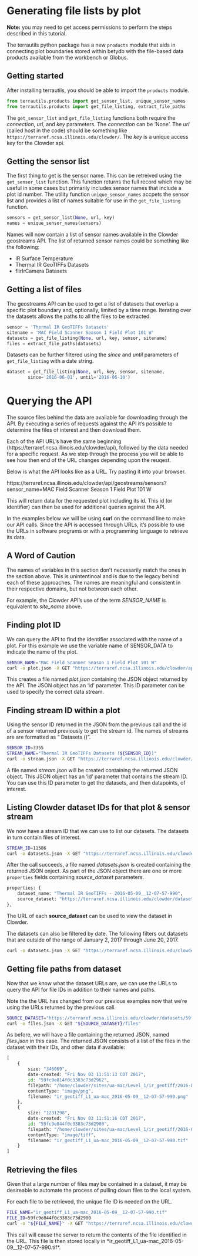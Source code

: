 # Generating file lists by plot

**Note:** you may need to get access permissions to perform the steps 
described in this tutorial. 

The terrautils python package has a new `products` module that aids in connecting
plot boundaries stored within betydb with the file-based data products available
from the workbench or Globus.

## Getting started

After installing terrautils, you should be able to import the `products` module.
```python
from terrautils.products import get_sensor_list, unique_sensor_names
from terrautils.products import get_file_listing, extract_file_paths
```

The `get_sensor_list` and `get_file_listing` functions both require the *connection*,
*url*, and *key* parameters. The *connection* can be 'None'. The *url* (called host in the
code) should be something like `https://terraref.ncsa.illinois.edu/clowder/`.
The *key* is a unique access key for the Clowder api.

## Getting the sensor list

The first thing to get is the sensor name. This can be retreived using the
`get_sensor_list` function. This function returns the full record which may
be useful in some cases but primarily includes sensor names that include
a plot id number. The utility function `unique_sensor_names` accpets the 
sensor list and provides a list of names suitable for use in the 
`get_file_listing` function.

```python
sensors = get_sensor_list(None, url, key)
names = unique_sensor_names(sensors)
```

Names will now contain a list of sensor names available in the Clowder
geostreams API. The list of returned sensor names could be something like the 
following:

* IR Surface Temperature
* Thermal IR GeoTIFFs Datasets
* flirIrCamera Datasets

## Getting a list of files

The geostreams API can be used to get a list of datasets that overlap a
specific plot boundary and, optionally, limited by a time range. Iterating 
over the datasets allows the paths to all the files to be extracted.

```python
sensor = 'Thermal IR GeoTIFFs Datasets'
sitename = 'MAC Field Scanner Season 1 Field Plot 101 W'
datasets = get_file_listing(None, url, key, sensor, sitename)
files = extract_file_paths(datasets)
```

Datasets can be further filtered using the *since* and *until* parameters
of `get_file_listing` with a date string.

```python
dataset = get_file_listing(None, url, key, sensor, sitename, 
        since='2016-06-01', until='2016-06-10')
```


# Querying the API

The source files behind the data are available for downloading through the API. By executing a series
of requests against the API it's possible to determine the files of interest and then download them.

Each of the API URL's have the same beginning (https://terraref.ncsa.illinois.edu/clowder/api), 
followed by the data needed for a specific request. As we step through the process you will be able
to see how then end of the URL changes depending upon the reuqest.

Below is what the API looks like as a URL. Try pasting it into your browser.

https://terraref.ncsa.illinois.edu/clowder/api/geostreams/sensors?sensor_name=MAC Field Scanner Season 1 Field Plot 101 W

This will return data for the requested plot including its id. This id (or identifier) can then be used for 
additional queries against the API.

In the examples below we will be using **curl** on the command line to make our API calls. Since the
API is accessed through URLs, it's possible to use the URLs in software programs or with a programming language
to retrieve its data. 

## A Word of Caution

The names of variables in this section don't necessarily match the ones in the section 
above. This is unintentinoal and is due to the legacy behind each of these approaches. The
names are meaningful and consistent in their respective domains, but not between each other.

For example, the Clowder API's use of the term *SENSOR_NAME* is equivalent to *site_name* above.

## Finding plot ID

We can query the API to find the identifier associated with the name of a plot. For this example
we use the variable name of SENSOR_DATA to indicate the name of the plot.

``` sh
SENSOR_NAME="MAC Field Scanner Season 1 Field Plot 101 W"
curl -o plot.json -X GET "https://terraref.ncsa.illinois.edu/clowder/api/geostreams/sensors?sensor_name=${SENSOR_NAME}"
```

This creates a file named *plot.json* containing the JSON object returned by the API. The JSON object has an 
'id' parameter. This ID parameter can be used to specify the correct data stream.

## Finding stream ID within a plot

Using the sensor ID returned in the JSON from the previous call and the id of a sensor returned previously to get
the stream id. The names of streams are are formatted as "<Sensor Group> Datasets (<Sensor ID>)".

``` sh
SENSOR_ID=3355
STREAM_NAME="Thermal IR GeoTIFFs Datasets (${SENSOR_ID})"
curl -o stream.json -X GET "https://terraref.ncsa.illinois.edu/clowder/api/geostreams/streams?stream_name=${STREAM_NAME}"
```

A file named *stream.json* will be created containing the returned JSON object. This JSON object has an 'id' parameter that
contains the stream ID. You can use this ID parameter to get the datasets, and then datapoints, of interest.

## Listing Clowder dataset IDs for that plot & sensor stream

We now have a stream ID that we can use to list our datasets. The datasets in turn contain files of interest.

``` sh
STREAM_ID=11586
curl -o datasets.json -X GET "https://terraref.ncsa.illinois.edu/clowder/api/geostreams/datapoints?stream_id=${STREAM_ID}"
```

After the call succeeds, a file named *datasets.json* is created containing the returned JSON onject. As part of the
JSON object there are one or more `properties` fields containing *source_dataset* parameters.

```python
properties: {
    dataset_name: "Thermal IR GeoTIFFs - 2016-05-09__12-07-57-990",
    source_dataset: "https://terraref.ncsa.illinois.edu/clowder/datasets/59fc9e7d4f0c3383c73d2905"
},
```

The URL of each **source_dataset** can be used to view the dataset in Clowder.

The datasets can also be filtered by date. The following filters out datasets that are outside of the range of January 2, 2017 through June 20, 2017.

``` sh
curl -o datasets.json -X GET "https://terraref.ncsa.illinois.edu/clowder/api/geostreams/datapoints?stream_id=${STREAM_ID}&since=2017-01-02&until=2017-06-10"
```

## Getting file paths from dataset

Now that we know what the dataset URLs are, we can use the URLs to query the API for file IDs in addition to their names and paths.

Note the the URL has changed from our previous examples now that we're using the URLs returned by the previous call.

``` sh
SOURCE_DATASET="https://terraref.ncsa.illinois.edu/clowder/datasets/59fc9e7d4f0c3383c73d2905"
curl -o files.json -X GET "${SOURCE_DATASET}/files"
```

As before, we will have a file containing the returned JSON, named *files.json* in this case. The returned JSON consists of a list 
of the files in the dataset with their IDs, and other data if available:

``` python
[
    {
        size: "346069",
        date-created: "Fri Nov 03 11:51:13 CDT 2017",
        id: "59fc9e814f0c3383c73d2962",
        filepath: "/home/clowder/sites/ua-mac/Level_1/ir_geotiff/2016-05-09/2016-05-09__12-07-57-990/ir_geotiff_L1_ua-mac_2016-05-09__12-07-57-990.png",
        contentType: "image/png",
        filename: "ir_geotiff_L1_ua-mac_2016-05-09__12-07-57-990.png"
    },
    {
        size: "1231298",
        date-created: "Fri Nov 03 11:51:16 CDT 2017",
        id: "59fc9e844f0c3383c73d2980",
        filepath: "/home/clowder/sites/ua-mac/Level_1/ir_geotiff/2016-05-09/2016-05-09__12-07-57-990/ir_geotiff_L1_ua-mac_2016-05-09__12-07-57-990.tif",
        contentType: "image/tiff",
        filename: "ir_geotiff_L1_ua-mac_2016-05-09__12-07-57-990.tif"
    }
]
```

## Retrieving the files

Given that a large number of files may be contained in a dataset, it may be desireable to automate the process of pulling down files
to the local system.

For each file to be retrieved, the unique file ID is needed on the URL.

``` sh
FILE_NAME="ir_geotiff_L1_ua-mac_2016-05-09__12-07-57-990.tif"
FILE_ID=59fc9e844f0c3383c73d2980
curl -o "${FILE_NAME}" -X GET "https://terraref.ncsa.illinois.edu/clowder/api/files/${FILE_ID}"
```

This call will cause the server to return the contents of the file identified in the URL. This file is then stored locally in *ir_geotiff_L1_ua-mac_2016-05-09__12-07-57-990.tif*.


